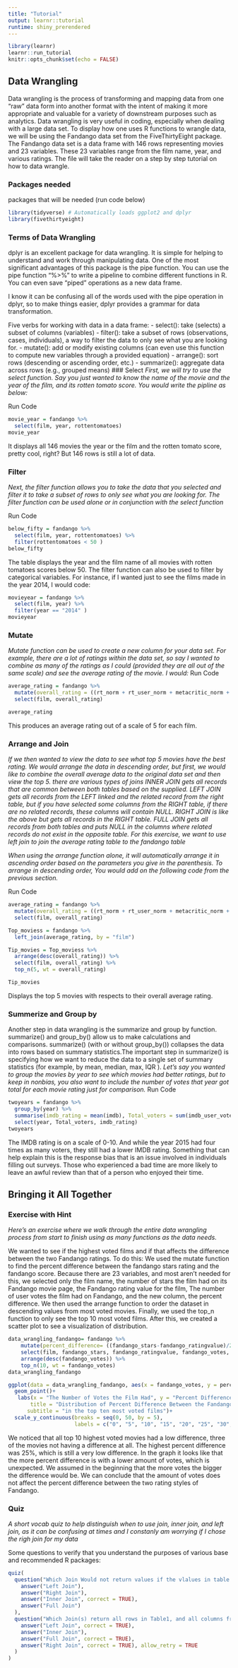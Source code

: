```yaml
---
title: "Tutorial"
output: learnr::tutorial
runtime: shiny_prerendered
---
```


```r
library(learnr)
learnr::run_tutorial
knitr::opts_chunk$set(echo = FALSE)
```


## Data Wrangling
Data wrangling is the process of transforming and mapping data from one “raw” data form into another format with the intent of making it more appropriate and valuable for a variety of downstream purposes such as analytics. Data wrangling is very useful in coding, especially when dealing with a large data set. To display how one uses R functions to wrangle data, we will be using the Fandango data set from the FiveThirtyEight package. The Fandango data set is a data frame with 146 rows representing movies and 23 variables. These 23 variables range from the film name, year, and various ratings. The file will take the reader on a step by step tutorial on how to data wrangle.

### Packages needed

packages that will be needed (run code below)

```r
library(tidyverse) # Automatically loads ggplot2 and dplyr
library(fivethirtyeight)
```

### Terms of Data Wrangling 

dplyr is an excellent package for data wrangling. It is simple for helping to understand and work through manipulating data. One of the most significant advantages of this package is the pipe function. You can use the pipe function “%>%” to write a pipeline to combine different functions in R. You can even save “piped” operations as a new data frame.

I know it can be confusing all of the words used with the pipe operation in dplyr, so to make things easier, dplyr provides a grammar for data transformation. 

Five verbs for working with data in a data frame:
- select(): take (selects) a subset of columns (variables) 
- filter(): take a subset of rows (observations, cases, individuals), a way to filter the data to only see what you are looking for. 
- mutate(): add or modify existing columns (can even use this function to compute new variables through a provided equation) 
- arrange(): sort rows (descending or ascending order, etc.) 
- summarize(): aggregate data across rows (e.g., grouped means)
### Select
*First, we will try to use the select function. Say you just wanted to know the name of the movie and the year of the film, and its rotten tomato score. You would write the pipline as below:* 

Run Code
```r
movie_year = fandango %>%
  select(film, year, rottentomatoes)
movie_year
```
It displays all 146 movies the year or the film and the rotten tomato score, pretty cool, right? But 146 rows is still a lot of data.

### Filter

*Next, the filter function allows you to take the data that you selected and filter it to take a subset of rows to only see what you are looking for. The filter function can be used alone or in conjunction with the select function*

Run Code
```r
below_fifty = fandango %>%
  select(film, year, rottentomatoes) %>%
  filter(rottentomatoes < 50 )
below_fifty
```
The table displays the year and the film name of all movies with rotten tomatoes scores below 50. The filter function can also be used to filter by categorical variables. For instance, if I wanted just to see the films made in the year 2014, I would code:

```r
movieyear = fandango %>%
  select(film, year) %>%
  filter(year == "2014" )
movieyear
```
### Mutate 

*Mutate function can be used to create a new column for your data set. For example, there are a lot of ratings within the data set, so say I wanted to combine as many of the ratings as I could (provided they are all out of the same scale) and see the average rating of the movie. I would:*
Run Code
```r
average_rating = fandango %>%
  mutate(overall_rating = ((rt_norm + rt_user_norm + metacritic_norm + metacritic_user_nom + imdb_norm)/5)) %>%
  select(film, overall_rating)

average_rating
```
This produces an average rating out of a scale of 5 for each film.

### Arrange and Join 
*If we then wanted to view the data to see what top 5 movies have the best rating. We would arrange the data in descending order, but first, we would like to combine the overall average data to the original data set and then view the top 5. there are various types of joins INNER JOIN gets all records that are common between both tables based on the supplied. LEFT JOIN gets all records from the LEFT linked and the related record from the right table, but if you have selected some columns from the RIGHT table, if there are no related records, these columns will contain NULL. RIGHT JOIN is like the above but gets all records in the RIGHT table. FULL JOIN gets all records from both tables and puts NULL in the columns where related records do not exist in the opposite table. For this exercise, we want to use left join to join the average rating table to the fandango table* 

*When using the arrange function alone, it will automatically arrange it in ascending order based on the parameters you give in the parenthesis. To arrange in descending order, You would add on the following code from the previous section. *

Run Code
```r

average_rating = fandango %>%
  mutate(overall_rating = ((rt_norm + rt_user_norm + metacritic_norm + metacritic_user_nom + imdb_norm)/5)) %>%
  select(film, overall_rating)

Top_moviess = fandango %>%
  left_join(average_rating, by = "film")

Tip_movies = Top_moviess %>%
  arrange(desc(overall_rating)) %>%
  select(film, overall_rating) %>%
  top_n(5, wt = overall_rating)

Tip_movies

```
Displays the top 5 movies with respects to their overall average rating.

### Summerize and Group by 
Another step in data wrangling is the summarize and group by function. summarize() and group_by() allow us to make calculations and comparisons. summarize() (with or without group_by()) collapses the data into rows based on summary statistics.The important step in summarize() is specifying how we want to reduce the data to a single set of summary statistics (for example, by mean, median, max, IQR ). 
*Let's say you wanted to group the movies by year to see which movies had better ratings, but to keep in nonbias, you also want to include the number of votes that year got total for each movie rating just for comparison.* 
Run Code
```r
twoyears = fandango %>%
  group_by(year) %>%
  summarise(imdb_rating = mean(imdb), Total_voters = sum(imdb_user_vote_count)) %>%
  select(year, Total_voters, imdb_rating)
twoyears
```
The IMDB rating is on a scale of 0-10. And while the year 2015 had four times as many voters, they still had a lower IMDB rating. Something that can help explain this is the response bias that is an issue involved in individuals filling out surveys. Those who experienced a bad time are more likely to leave an awful review than that of a person who enjoyed their time. 

## Bringing it All Together

### Exercise with Hint

*Here's an exercise where we walk through the entire data wrangling process from start to finish using as many functions as the data needs.*

We wanted to see if the highest voted films and if that affects the difference between the two Fandango ratings. To do this:
We used the mutate function to find the percent difference between the fandango stars rating and the fandango score.
Because there are 23 variables, and most aren't needed for this, we selected only the film name, the number of stars the film had on its Fandango movie page, the Fandango rating value for the film, The number of user votes the film had on Fandango, and the new column, the percent difference. 
We then used the arrange function to order the dataset in descending values from most voted movies. 
Finally, we used the top_n function to only see the top 10 most voted films.
After this, we created a scatter plot to see a visualization of distribution. 

```r
data_wrangling_fandango= fandango %>% 
    mutate(percent_difference= ((fandango_stars-fandango_ratingvalue)/2)*100) %>% 
    select(film, fandango_stars, fandango_ratingvalue, fandango_votes, percent_difference) %>%
    arrange(desc(fandango_votes)) %>% 
    top_n(10, wt = fandango_votes) 
data_wrangling_fandango

ggplot(data = data_wrangling_fandango, aes(x = fandango_votes, y = percent_difference)) + 
  geom_point()+
   labs(x = "The Number of Votes the Film Had", y = "Percent Difference (%)", 
       title = "Distribution of Percent Difference Between the Fandango Rating and Fandango Star", 
      subtitle = "in the top ten most voted films")+
  scale_y_continuous(breaks = seq(0, 50, by = 5),
                     labels = c("0", "5", "10", "15", "20", "25", "30", "35", "40", "45", "50"))
```
We noticed that all top 10 highest voted movies had a low difference, three of the movies not having a difference at all. The highest percent difference was 25%, which is still a very low difference. In the graph it looks like that the more percent difference is with a lower amount of votes, which is unexpected. We assumed in the beginning that the more votes the bigger the difference would be. We can conclude that the amount of votes does not affect the percent difference between the two rating styles of Fandango. 

### Quiz

*A short vocab quiz to help distinguish when to use join, inner join, and left join, as it can be confusing at times and I constanly am worrying if I chose the righ join for my data*

Some questions to verify that you understand the purposes of various base and recommended R packages:

```r
quiz(
  question("Which Join Would not return values if the vlalues in table 1 do not match the Values in table 2?",
    answer("Left Join"),
    answer("Right Join"),
    answer("Inner Join", correct = TRUE),
    answer("Full Join")
  ),
  question("Which Join(s) return all rows in Table1, and all columns from Table1 and Table2. Rows in Table1 with no match in Table2 will have NA values in the new columns?",
    answer("Left Join", correct = TRUE),
    answer("Inner Join"),
    answer("Full Join", correct = TRUE),
    answer("Right Join", correct = TRUE), allow_retry = TRUE
  )
)
```

